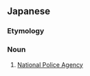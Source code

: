 ==Japanese==
{{ja-kanjitab|警|察|庁}}

===Etymology===
{{suffix|警察|庁|lang=ja|t1=police|t2=government office|sort=けいさつちょう}}

===Noun===
{{ja-noun|けいさつちょう}}

# [[National Police Agency]]